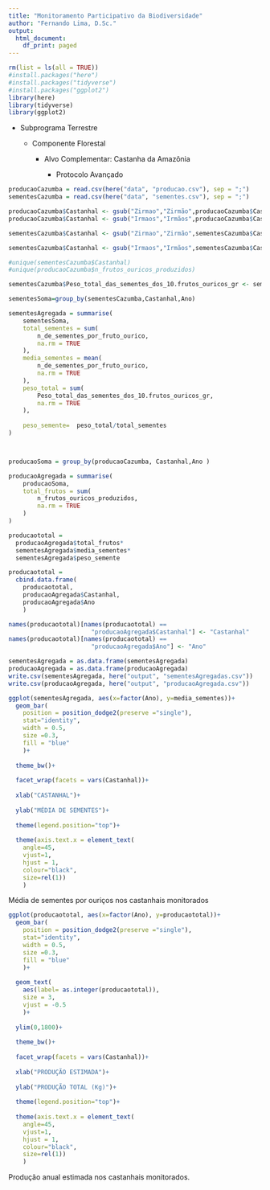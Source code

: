 ```yaml
---
title: "Monitoramento Participativo da Biodiversidade"
author: "Fernando Lima, D.Sc."
output:
  html_document:
    df_print: paged
---
```


```r
rm(list = ls(all = TRUE))
#install.packages("here")
#install.packages("tidyverse")
#install.packages("ggplot2")
library(here)
library(tidyverse)
library(ggplot2)
```

-   Subprograma Terrestre

    -   Componente Florestal

        -   Alvo Complementar: Castanha da Amazônia

            -   Protocolo Avançado

```r
producaoCazumba = read.csv(here("data", "producao.csv"), sep = ";")
sementesCazumba = read.csv(here("data", "sementes.csv"), sep = ";")
```

```r
producaoCazumba$Castanhal <- gsub("Zirmao","Zirmão",producaoCazumba$Castanhal)
producaoCazumba$Castanhal <- gsub("Irmaos","Irmãos",producaoCazumba$Castanhal)

sementesCazumba$Castanhal <- gsub("Zirmao","Zirmão",sementesCazumba$Castanhal)

sementesCazumba$Castanhal <- gsub("Irmaos","Irmãos",sementesCazumba$Castanhal)

#unique(sementesCazumba$Castanhal)
#unique(producaoCazumba$n_frutos_ouricos_produzidos)
```

```r

sementesCazumba$Peso_total_das_sementes_dos_10.frutos_ouricos_gr <- sementesCazumba$Peso_total_das_sementes_dos_10.frutos_ouricos_Kg/1000

sementesSoma=group_by(sementesCazumba,Castanhal,Ano)

sementesAgregada = summarise(
    sementesSoma,
    total_sementes = sum(
        n_de_sementes_por_fruto_ourico,
        na.rm = TRUE
    ),
    media_sementes = mean(
        n_de_sementes_por_fruto_ourico,
        na.rm = TRUE
    ),
    peso_total = sum(
        Peso_total_das_sementes_dos_10.frutos_ouricos_gr,
        na.rm = TRUE
    ),
    
    peso_semente=  peso_total/total_sementes
)



producaoSoma = group_by(producaoCazumba, Castanhal,Ano )

producaoAgregada = summarise(
    producaoSoma,
    total_frutos = sum(
        n_frutos_ouricos_produzidos,
        na.rm = TRUE
    )
)

producaototal = 
  producaoAgregada$total_frutos*
  sementesAgregada$media_sementes*
  sementesAgregada$peso_semente

producaototal =
  cbind.data.frame(
    producaototal,
    producaoAgregada$Castanhal,
    producaoAgregada$Ano
    )

names(producaototal)[names(producaototal) ==
                       "producaoAgregada$Castanhal"] <- "Castanhal"
names(producaototal)[names(producaototal) ==
                       "producaoAgregada$Ano"] <- "Ano"

```

```r
sementesAgregada = as.data.frame(sementesAgregada)
producaoAgregada = as.data.frame(producaoAgregada)
write.csv(sementesAgregada, here("output", "sementesAgregadas.csv"))
write.csv(producaoAgregada, here("output", "producaoAgregada.csv"))
```

```r
ggplot(sementesAgregada, aes(x=factor(Ano), y=media_sementes))+
  geom_bar(
    position = position_dodge2(preserve ="single"),
    stat="identity",
    width = 0.5,
    size =0.3,
    fill = "blue"
    )+
  
  theme_bw()+
  
  facet_wrap(facets = vars(Castanhal))+
  
  xlab("CASTANHAL")+
  
  ylab("MÉDIA DE SEMENTES")+
  
  theme(legend.position="top")+
  
  theme(axis.text.x = element_text(
    angle=45,
    vjust=1,
    hjust = 1,
    colour="black",
    size=rel(1))
    )
```

Média de sementes por ouriços nos castanhais monitorados

```r
ggplot(producaototal, aes(x=factor(Ano), y=producaototal))+
  geom_bar(
    position = position_dodge2(preserve ="single"),
    stat="identity",
    width = 0.5,
    size =0.3,
    fill = "blue"
    )+
  
  geom_text(
    aes(label= as.integer(producaototal)),
    size = 3,
    vjust = -0.5
    )+
  
  ylim(0,1800)+
  
  theme_bw()+
  
  facet_wrap(facets = vars(Castanhal))+
  
  xlab("PRODUÇÃO ESTIMADA")+
  
  ylab("PRODUÇÃO TOTAL (Kg)")+
  
  theme(legend.position="top")+
  
  theme(axis.text.x = element_text(
    angle=45,
    vjust=1,
    hjust = 1,
    colour="black",
    size=rel(1))
    )
```

Produção anual estimada nos castanhais monitorados.
